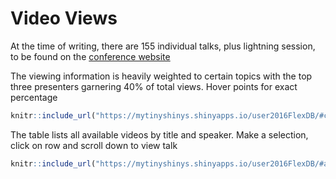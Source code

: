 # Video Views

At the time of writing, there are 155 individual talks, plus lightning session, to be found on the [conference website](https://channel9.msdn.com/Events/useR-international-R-User-conference/useR2016?sort=status&direction=asc#theSessions)

The viewing information is heavily weighted to certain topics with the top three presenters garnering 40% of total views. Hover points for exact percentage


```r

knitr::include_url("https://mytinyshinys.shinyapps.io/user2016FlexDB/#cumulative")  
```


The table lists all available videos by title and speaker. Make a selection, click on row and scroll down to view talk


```r

knitr::include_url("https://mytinyshinys.shinyapps.io/user2016FlexDB/#all", height= "850px")  
```

